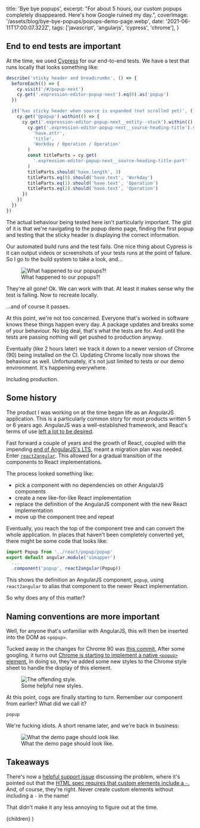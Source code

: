
  title: 'Bye bye popups',
  excerpt:
    "For about 5 hours, our custom popups completely disappeared. Here's how Google ruined my day.",
  coverImage: '/assets/blog/bye-bye-popups/popups-demo-page.webp',
  date: '2021-06-11T17:00:07.322Z',
  tags: ['javascript', 'angularjs', 'cypress', 'chrome'],
}

## End to end tests are important

At the time, we used [Cypress](https://www.cypress.io/) for our end-to-end tests. We have a test that runs locally that looks something like:

```javascript
describe('sticky header and breadcrumbs', () => {
  beforeEach(() => {
    cy.visit('/#/popup-next')
    cy.get('.expression-editor-popup-next').eq(0).as('popup')
  })

  it('has sticky header when source is expanded (not scrolled yet)', () => {
    cy.get('@popup').within(() => {
      cy.get('.expression-editor-popup-next__entity--stuck').within(() => {
        cy.get('.expression-editor-popup-next__source-heading-title').should(
          'have.attr',
          'title',
          'Workday / Operation / Operation'
        )
        const titleParts = cy.get(
          '.expression-editor-popup-next__source-heading-title-part'
        )
        titleParts.should('have.length', 3)
        titleParts.eq(0).should('have.text', 'Workday')
        titleParts.eq(1).should('have.text', 'Operation')
        titleParts.eq(2).should('have.text', 'Operation')
      })
    })
  })
})
```

The actual behaviour being tested here isn't particularly important. The gist of it is that we're navigating to the popup demo page, finding the first popup and testing that the sticky header is displaying the correct information.

Our automated build runs and the test fails. One nice thing about Cypress is it can output videos or screenshots of your tests runs at the point of failure. So I go to the build system to take a look, and...

<figure>
  <img
    src='/assets/blog/bye-bye-popups/missing-popups.webp'
    alt='What happened to our popups?!'
  />
  <figcaption>What happened to our popups?!</figcaption>
</figure>

They're all gone! Ok. We can work with that. At least it makes sense why the test is failing. Now to recreate locally.

...and of course it passes.

At this point, we're not too concerned. Everyone that's worked in software knows these things happen every day. A package updates and breaks some of your behaviour. No big deal, that's what the tests are for. And until the tests are passing nothing will get pushed to production anyway.

Eventually (like 2 hours later) we track it down to a newer version of Chrome (90) being installed on the CI. Updating Chrome locally now shows the behaviour as well. Unfortunately, it's not just limited to tests or our demo environment. It's happening everywhere.

Including production.

## Some history

The product I was working on at the time began life as an AngularJS application. This is a particularly common story for most products written 5 or 6 years ago. AngularJS was a well-established framework, and React's terms of use [left a lot to be desired](https://medium.com/bits-and-pixels/a-compelling-reason-not-to-use-reactjs-beac24402f7b).

Fast forward a couple of years and the growth of React, coupled with the impending [end of AngularJS's LTS](https://blog.angular.io/stable-angularjs-and-long-term-support-7e077635ee9c), meant a migration plan was needed. Enter [`react2angular`](https://www.npmjs.com/package/react2angular). This allowed for a gradual transition of the components to React implementations.

The process looked something like:

- pick a component with no dependencies on other AngularJS components
- create a new like-for-like React implementation
- replace the definition of the AngularJS component with the new React implementation
- move up the component tree and repeat

Eventually, you reach the top of the component tree and can convert the whole application. In places that haven't been completely converted yet, there might be some code that looks like:

```javascript
import Popup from '../react/popup/popup'
export default angular.module('uimapper')
  ...
  .component('popup', react2angular(Popup))
```

This shows the definition an AngularJS component, `popup`, using `react2angular` to alias that component to the newer React implementation.

So why does any of this matter?

## Naming conventions are more important

Well, for anyone that's unfamiliar with AngularJS, this will then be inserted into the DOM as `<popup>`.

Tucked away in the changes for Chrome 90 was [this commit.](https://chromium.googlesource.com/chromium/src/+/2024c426de3346666cb45f9c65ad9dec2246be99) After some googling, it turns out [Chrome is starting to implement a native `<popup>` element.](https://www.chromestatus.com/feature/5463833265045504) In doing so, they've added some new styles to the Chrome style sheet to handle the display of this element.

<figure>
  <img
    src='/assets/blog/bye-bye-popups/popup-style.webp'
    alt='The offending style.'
  />
  <figcaption>Some helpful new styles.</figcaption>
</figure>

At this point, cogs are finally starting to turn. Remember our component from earlier? What did we call it?

`popup`

We're fucking idiots. A short rename later, and we're back in business:

<figure>
  <img
    src='/assets/blog/bye-bye-popups/popups-demo-page.webp'
    alt='What the demo page should look like.'
  />
  <figcaption>What the demo page should look like.</figcaption>
</figure>

## Takeaways

There's now a [helpful support issue](https://support.google.com/chrome/thread/106244569/chrome-90-hides-my-websites-popup-dialogs-interial-popup-open?hl=en) discussing the problem, where it's pointed out that the [HTML spec requires that custom elements include a `-`.](https://html.spec.whatwg.org/multipage/custom-elements.html#valid-custom-element-name) And, of course, they're right. Never create custom elements without including a `-` in the name!

That didn't make it any less annoying to figure out at the time.

  <PostLayout metadata={metadata}>{children}</PostLayout>
)
